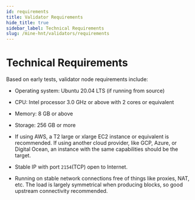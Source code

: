 ```yaml
---
id: requirements
title: Validator Requirements
hide_title: true
sidebar_label: Technical Requirements
slug: /mine-hnt/validators/requirements
---
```



# Technical Requirements

Based on early tests, validator node requirements include:
* Operating system: Ubuntu 20.04 LTS (if running from source)
* CPU: Intel processor 3.0 GHz or above with 2 cores or equivalent
* Memory: 8 GB or above
* Storage: 256 GB or more 

* If using AWS, a T2 large or xlarge EC2 instance or equivalent is recommended. If using another cloud provider, like GCP, Azure, or Digital Ocean, an instance with the same capabilities should be the target.

* Stable IP with port `2154`(TCP) open to Internet.

* Running on stable network connections free of things like proxies, NAT, etc. The load is largely symmetrical when producing blocks, so good upstream connectivity recommended.
